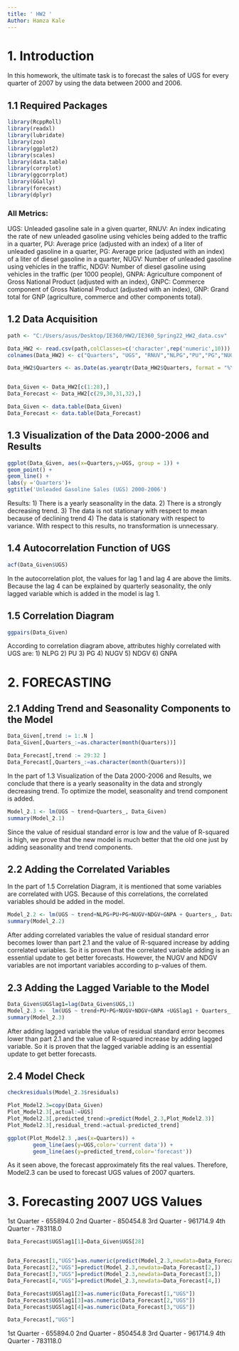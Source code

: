 ---
title: ' HW2 '
Author: Hamza Kale
---
# 1. Introduction
In this homework, the ultimate task is to forecast the sales of UGS for every quarter of 2007 by using the data between 2000 and 2006.

## 1.1 Required Packages



```{r}
library(RcppRoll)
library(readxl)
library(lubridate)
library(zoo)
library(ggplot2)
library(scales)
library(data.table)
library(corrplot)
library(ggcorrplot)
library(GGally)
library(forecast)
library(dplyr)
```

### All Metrics:
UGS: Unleaded gasoline sale in a given quarter,
RNUV: An index indicating the rate of new unleaded gasoline using vehicles being added to the traffic in
a quarter,
PU: Average price (adjusted with an index) of a liter of unleaded gasoline in a quarter,
PG: Average price (adjusted with an index) of a liter of diesel gasoline in a quarter,
NUGV: Number of unleaded gasoline using vehicles in the traffic,
NDGV: Number of diesel gasoline using vehicles in the traffic (per 1000 people),
GNPA: Agriculture component of Gross National Product (adjusted with an index),
GNPC: Commerce component of Gross National Product (adjusted with an index),
GNP: Grand total for GNP (agriculture, commerce and other components total).

## 1.2 Data Acquisition
```{r}
path <- "C:/Users/asus/Desktop/IE360/HW2/IE360_Spring22_HW2_data.csv"

Data_HW2 <- read.csv(path,colClasses=c('character',rep('numeric',10)))
colnames(Data_HW2) <- c("Quarters", "UGS", "RNUV","NLPG","PU","PG","NUGV","NDGV","GNPA","GNPC","GNPT")

Data_HW2$Quarters <- as.Date(as.yearqtr(Data_HW2$Quarters, format = "%Y_Q%q"))


Data_Given <- Data_HW2[c(1:28),]
Data_Forecast <- Data_HW2[c(29,30,31,32),]

Data_Given <- data.table(Data_Given)
Data_Forecast <- data.table(Data_Forecast)

```



## 1.3 Visualization of the Data 2000-2006 and Results
```{r}
ggplot(Data_Given, aes(x=Quarters,y=UGS, group = 1)) +
geom_point() +
geom_line() +
labs(y ='Quarters')+ 
ggtitle('Unleaded Gasoline Sales (UGS) 2000-2006')
```
Results:
1) There is  a yearly seasonality in the data. 
2) There is a strongly decreasing trend.
3) The data is not stationary with respect to mean because of declining trend
4) The data is  stationary with respect to variance. With respect to this results, no transformation is unnecessary.


## 1.4 Autocorrelation Function of UGS
```{r}
acf(Data_Given$UGS)

```

In the autocorrelation plot, the values for lag 1 and lag 4 are above the limits. Because the lag 4 can be explained by quarterly seasonality, the only lagged variable which is added in the model is lag 1.

## 1.5 Correlation Diagram
```{r}
ggpairs(Data_Given)

```

According to correlation diagram above, attributes highly correlated with UGS are: 
1) NLPG
2) PU
3) PG
4) NUGV
5) NDGV
6) GNPA

# 2. FORECASTING

## 2.1 Adding Trend and Seasonality Components to the Model

```{r}
Data_Given[,trend := 1:.N ]
Data_Given[,Quarters_:=as.character(month(Quarters))]

Data_Forecast[,trend := 29:32 ]
Data_Forecast[,Quarters_:=as.character(month(Quarters))]
```


In the part of 1.3 Visualization of the Data 2000-2006 and Results, we conclude that there is  a yearly seasonality in the data and strongly decreasing trend. To optimize the model, seasonality and trend component is added.

```{r}

Model_2.1 <- lm(UGS ~ trend+Quarters_, Data_Given)
summary(Model_2.1)
```

Since the value of residual standard error is low and the value of R-squared is high, we prove that the new model is much better that the old one just by adding seasonality and trend components.

## 2.2 Adding the Correlated Variables
In the part of 1.5 Correlation Diagram, it is mentioned that some variables are correlated with UGS. Because of this correlations, the correlated variables should be added in the model.
```{r}
Model_2.2 <- lm(UGS ~ trend+NLPG+PU+PG+NUGV+NDGV+GNPA + Quarters_, Data_Given)
summary(Model_2.2)
```

After adding correlated variables the value of residual standard error becomes lower than part 2.1 and the value of R-squared increase by adding correlated variables. So it is proven that the correlated variable adding is an essential update to get better forecasts. However, the NUGV and NDGV variables are not important variables according to p-values of them.

## 2.3 Adding the Lagged Variable to the Model
```{r}
Data_Given$UGSlag1=lag(Data_Given$UGS,1)
Model_2.3 <-  lm(UGS ~ trend+PU+PG+NUGV+NDGV+GNPA +UGSlag1 + Quarters_, Data_Given)
summary(Model_2.3)

```

After adding lagged variable the value of residual standard error becomes lower than part 2.1 and the value of R-squared increase by adding lagged variable. So it is proven that the lagged variable adding is an essential update to get better forecasts.

## 2.4 Model Check
```{r}
checkresiduals(Model_2.3$residuals)

```

```{r}
Plot_Model2.3=copy(Data_Given)
Plot_Model2.3[,actual:=UGS]
Plot_Model2.3[,predicted_trend:=predict(Model_2.3,Plot_Model2.3)]
Plot_Model2.3[,residual_trend:=actual-predicted_trend]

ggplot(Plot_Model2.3 ,aes(x=Quarters)) +
        geom_line(aes(y=UGS,color='current data')) + 
        geom_line(aes(y=predicted_trend,color='forecast'))
```

As it seen above, the forecast approximately fits the real values. Therefore, Model2.3 can be used to forecast UGS values of 2007 quarters.

# 3. Forecasting 2007 UGS Values

1st Quarter - 655894.0
2nd Quarter - 850454.8
3rd Quarter - 961714.9
4th Quarter - 783118.0

```{r}

Data_Forecast$UGSlag1[1]=Data_Given$UGS[28]


Data_Forecast[1,"UGS"]=as.numeric(predict(Model_2.3,newdata=Data_Forecast[1,]))
Data_Forecast[2,"UGS"]=predict(Model_2.3,newdata=Data_Forecast[2,])
Data_Forecast[3,"UGS"]=predict(Model_2.3,newdata=Data_Forecast[3,])
Data_Forecast[4,"UGS"]=predict(Model_2.3,newdata=Data_Forecast[4,])

Data_Forecast$UGSlag1[2]=as.numeric(Data_Forecast[1,"UGS"])
Data_Forecast$UGSlag1[3]=as.numeric(Data_Forecast[2,"UGS"])
Data_Forecast$UGSlag1[4]=as.numeric(Data_Forecast[3,"UGS"])

Data_Forecast[,"UGS"]

```
1st Quarter - 655894.0
2nd Quarter - 850454.8
3rd Quarter - 961714.9
4th Quarter - 783118.0